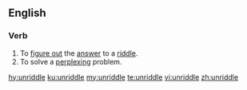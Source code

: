 ==English==

===Verb===
{{en-verb|unriddles|unriddling|unriddled|unriddled}}

# To [[figure out]] the [[answer]] to a [[riddle]].
# To solve a [[perplexing]] problem.

[[hy:unriddle]]
[[ku:unriddle]]
[[my:unriddle]]
[[te:unriddle]]
[[vi:unriddle]]
[[zh:unriddle]]